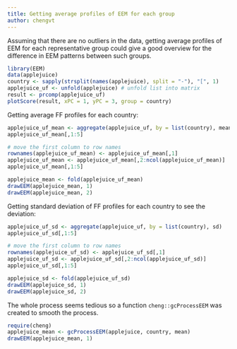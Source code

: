 ```yaml
---
title: Getting average profiles of EEM for each group
author: chengvt
---
```


Assuming that there are no outliers in the data, getting average profiles of EEM for each representative group could give a good overview for the difference in EEM patterns between such groups. 

```r
library(EEM)
data(applejuice)
country <- sapply(strsplit(names(applejuice), split = "-"), "[", 1) 
applejuice_uf <- unfold(applejuice) # unfold list into matrix
result <- prcomp(applejuice_uf) 
plotScore(result, xPC = 1, yPC = 3, group = country) 
```

Getting average FF profiles for each country: 

```r
applejuice_uf_mean <- aggregate(applejuice_uf, by = list(country), mean)
applejuice_uf_mean[,1:5]

# move the first column to row names
rownames(applejuice_uf_mean) <- applejuice_uf_mean[,1]
applejuice_uf_mean <- applejuice_uf_mean[,2:ncol(applejuice_uf_mean)]
applejuice_uf_mean[,1:5]

applejuice_mean <- fold(applejuice_uf_mean)
drawEEM(applejuice_mean, 1)
drawEEM(applejuice_mean, 2)
```

Getting standard deviation of FF profiles for each country to see the deviation: 

```r
applejuice_uf_sd <- aggregate(applejuice_uf, by = list(country), sd)
applejuice_uf_sd[,1:5]

# move the first column to row names
rownames(applejuice_uf_sd) <- applejuice_uf_sd[,1]
applejuice_uf_sd <- applejuice_uf_sd[,2:ncol(applejuice_uf_sd)]
applejuice_uf_sd[,1:5]

applejuice_sd <- fold(applejuice_uf_sd)
drawEEM(applejuice_sd, 1)
drawEEM(applejuice_sd, 2)
```

The whole process seems tedious so a function `cheng::gcProcessEEM` was created to smooth the process.

```r
require(cheng)
applejuice_mean <- gcProcessEEM(applejuice, country, mean)
drawEEM(applejuice_mean, 1)
```


